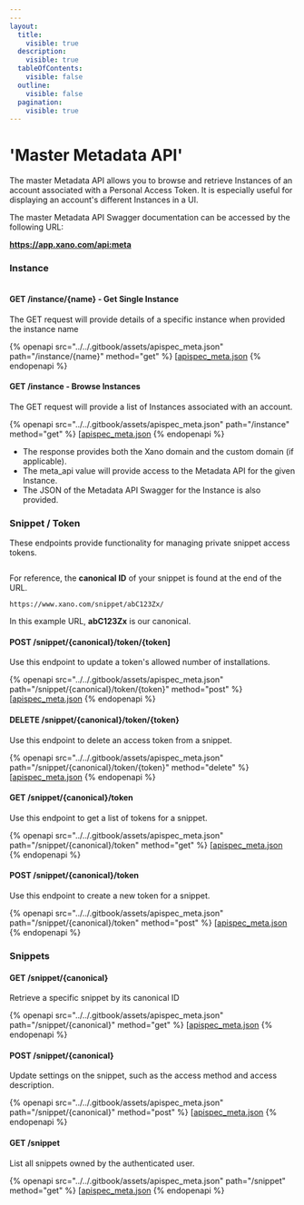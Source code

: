```yaml
---
---
layout:
  title:
    visible: true
  description:
    visible: true
  tableOfContents:
    visible: false
  outline:
    visible: false
  pagination:
    visible: true
---
```


# 'Master Metadata API'

The master Metadata API allows you to browse and retrieve Instances of an account associated with a Personal Access Token. It is especially useful for displaying an account's different Instances in a UI.

The master Metadata API Swagger documentation can be accessed by the following URL:

<Info>

**https://app.xano.com/api:meta**

</Info>

### Instance

<figure><img src="../..//assets/CleanShot 2023-05-22 at 14.28.26.png" alt="" /><figcaption></figcaption></figure>

#### GET /instance/{name} - Get Single Instance

The GET request will provide details of a specific instance when provided the instance name

{% openapi src="../../.gitbook/assets/apispec_meta.json" path="/instance/{name}" method="get" %}
[[apispec_meta.json](../../.gitbook/assets/apispec_meta.json)
{% endopenapi %}

#### GET /instance - Browse Instances

The GET request will provide a list of Instances associated with an account.

{% openapi src="../../.gitbook/assets/apispec_meta.json" path="/instance" method="get" %}
[[apispec_meta.json](../../.gitbook/assets/apispec_meta.json)
{% endopenapi %}

* The response provides both the Xano domain and the custom domain (if applicable).
* The meta\_api value will provide access to the Metadata API for the given Instance.
* The JSON of the Metadata API Swagger for the Instance is also provided.

### Snippet / Token

These endpoints provide functionality for managing private snippet access tokens.

<figure><img src="../..//assets/CleanShot 2023-05-22 at 14.30.39.png" alt="" /><figcaption></figcaption></figure>

For reference, the **canonical ID** of your snippet is found at the end of the URL.&#x20;

```
https://www.xano.com/snippet/abC123Zx/
```

In this example URL, **abC123Zx** is our canonical.

#### POST /snippet/{canonical}/token/{token]

Use this endpoint to update a token's allowed number of installations.

{% openapi src="../../.gitbook/assets/apispec_meta.json" path="/snippet/{canonical}/token/{token}" method="post" %}
[[apispec_meta.json](../../.gitbook/assets/apispec_meta.json)
{% endopenapi %}

#### DELETE /snippet/{canonical}/token/{token}

Use this endpoint to delete an access token from a snippet.

{% openapi src="../../.gitbook/assets/apispec_meta.json" path="/snippet/{canonical}/token/{token}" method="delete" %}
[[apispec_meta.json](../../.gitbook/assets/apispec_meta.json)
{% endopenapi %}

#### GET /snippet/{canonical}/token

Use this endpoint to get a list of tokens for a snippet.

{% openapi src="../../.gitbook/assets/apispec_meta.json" path="/snippet/{canonical}/token" method="get" %}
[[apispec_meta.json](../../.gitbook/assets/apispec_meta.json)
{% endopenapi %}

#### POST /snippet/{canonical}/token

Use this endpoint to create a new token for a snippet.

{% openapi src="../../.gitbook/assets/apispec_meta.json" path="/snippet/{canonical}/token" method="post" %}
[[apispec_meta.json](../../.gitbook/assets/apispec_meta.json)
{% endopenapi %}

### Snippets

#### GET /snippet/{canonical}

Retrieve a specific snippet by its canonical ID

{% openapi src="../../.gitbook/assets/apispec_meta.json" path="/snippet/{canonical}" method="get" %}
[[apispec_meta.json](../../.gitbook/assets/apispec_meta.json)
{% endopenapi %}

#### POST /snippet/{canonical}

Update settings on the snippet, such as the access method and access description.

{% openapi src="../../.gitbook/assets/apispec_meta.json" path="/snippet/{canonical}" method="post" %}
[[apispec_meta.json](../../.gitbook/assets/apispec_meta.json)
{% endopenapi %}

#### GET /snippet

List all snippets owned by the authenticated user.

{% openapi src="../../.gitbook/assets/apispec_meta.json" path="/snippet" method="get" %}
[[apispec_meta.json](../../.gitbook/assets/apispec_meta.json)
{% endopenapi %}